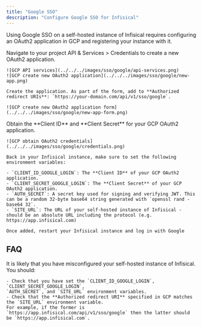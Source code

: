 ```yaml
---
title: "Google SSO"
description: "Configure Google SSO for Infisical"
---
```


Using Google SSO on a self-hosted instance of Infisical requires configuring an OAuth2 application in GCP and registering your instance with it.

<Steps>
  <Step title="Create an OAuth2 application in GCP">
    Navigate to your project API & Services > Credentials to create a new OAuth2 application.
        
    ![GCP API services](../../../images/sso/google/api-services.png)
    ![GCP create new OAuth2 application](../../../images/sso/google/new-app.png)

    Create the application. As part of the form, add to **Authorized redirect URIs**: `https://your-domain.com/api/v1/sso/google`.

    ![GCP create new OAuth2 application form](../../../images/sso/google/new-app-form.png)
  </Step>
  <Step title="Add your OAuth2 application credentials to Infisical">
    Obtain the **Client ID** and **Client Secret** for your GCP OAuth2 application.

    ![GCP obtain OAuth2 credentials](../../../images/sso/google/credentials.png)
      
    Back in your Infisical instance, make sure to set the following environment variables:

    - `CLIENT_ID_GOOGLE_LOGIN`: The **Client ID** of your GCP OAuth2 application.
    - `CLIENT_SECRET_GOOGLE_LOGIN`: The **Client Secret** of your GCP OAuth2 application.
    - `AUTH_SECRET`: A secret key used for signing and verifying JWT. This can be a random 32-byte base64 string generated with `openssl rand -base64 32`.
    - `SITE_URL`: The URL of your self-hosted instance of Infisical - should be an absolute URL including the protocol (e.g. https://app.infisical.com)
      
    Once added, restart your Infisical instance and log in with Google
  </Step>
</Steps>

## FAQ

<AccordionGroup>
  <Accordion title="Why is Google SSO not working?">
    It is likely that you have misconfigured your self-hosted instance of Infisical. You should:

    - Check that you have set the `CLIENT_ID_GOOGLE_LOGIN`, `CLIENT_SECRET_GOOGLE_LOGIN`, 
    `AUTH_SECRET`, and `SITE_URL` environment variables.
    - Check that the **Authorized redirect URI** specified in GCP matches the `SITE_URL` environment variable.
    For example, if the former is `https://app.infisical.com/api/v1/sso/google` then the latter should be `https://app.infisical.com`.
  </Accordion>
</AccordionGroup>
